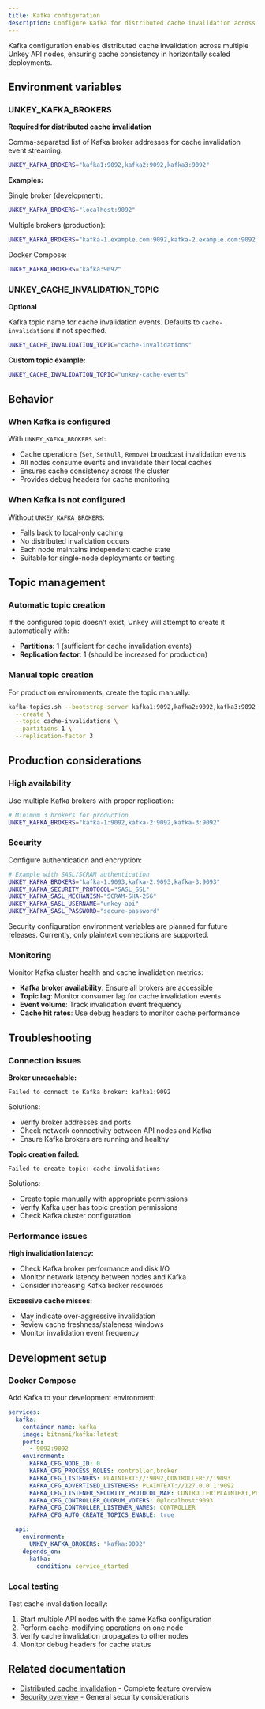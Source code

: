```yaml
---
title: Kafka configuration
description: Configure Kafka for distributed cache invalidation across API nodes
---
```


Kafka configuration enables distributed cache invalidation across multiple Unkey API nodes, ensuring cache consistency in horizontally scaled deployments.

## Environment variables

### UNKEY_KAFKA_BROKERS

**Required for distributed cache invalidation**

Comma-separated list of Kafka broker addresses for cache invalidation event streaming.

```bash
UNKEY_KAFKA_BROKERS="kafka1:9092,kafka2:9092,kafka3:9092"
```

**Examples:**

Single broker (development):
```bash
UNKEY_KAFKA_BROKERS="localhost:9092"
```

Multiple brokers (production):
```bash
UNKEY_KAFKA_BROKERS="kafka-1.example.com:9092,kafka-2.example.com:9092,kafka-3.example.com:9092"
```

Docker Compose:
```bash
UNKEY_KAFKA_BROKERS="kafka:9092"
```

### UNKEY_CACHE_INVALIDATION_TOPIC

**Optional**

Kafka topic name for cache invalidation events. Defaults to `cache-invalidations` if not specified.

```bash
UNKEY_CACHE_INVALIDATION_TOPIC="cache-invalidations"
```

**Custom topic example:**
```bash
UNKEY_CACHE_INVALIDATION_TOPIC="unkey-cache-events"
```

## Behavior

### When Kafka is configured

With `UNKEY_KAFKA_BROKERS` set:
- Cache operations (`Set`, `SetNull`, `Remove`) broadcast invalidation events
- All nodes consume events and invalidate their local caches
- Ensures cache consistency across the cluster
- Provides debug headers for cache monitoring

### When Kafka is not configured

Without `UNKEY_KAFKA_BROKERS`:
- Falls back to local-only caching
- No distributed invalidation occurs
- Each node maintains independent cache state
- Suitable for single-node deployments or testing

## Topic management

### Automatic topic creation

If the configured topic doesn't exist, Unkey will attempt to create it automatically with:
- **Partitions**: 1 (sufficient for cache invalidation events)
- **Replication factor**: 1 (should be increased for production)

### Manual topic creation

For production environments, create the topic manually:

```bash
kafka-topics.sh --bootstrap-server kafka1:9092,kafka2:9092,kafka3:9092 \
  --create \
  --topic cache-invalidations \
  --partitions 1 \
  --replication-factor 3
```

## Production considerations

### High availability

Use multiple Kafka brokers with proper replication:

```bash
# Minimum 3 brokers for production
UNKEY_KAFKA_BROKERS="kafka-1:9092,kafka-2:9092,kafka-3:9092"
```

### Security

Configure authentication and encryption:

```bash
# Example with SASL/SCRAM authentication
UNKEY_KAFKA_BROKERS="kafka-1:9093,kafka-2:9093,kafka-3:9093"
UNKEY_KAFKA_SECURITY_PROTOCOL="SASL_SSL"
UNKEY_KAFKA_SASL_MECHANISM="SCRAM-SHA-256"
UNKEY_KAFKA_SASL_USERNAME="unkey-api"
UNKEY_KAFKA_SASL_PASSWORD="secure-password"
```

<Callout type="info">
Security configuration environment variables are planned for future releases. Currently, only plaintext connections are supported.
</Callout>

### Monitoring

Monitor Kafka cluster health and cache invalidation metrics:

- **Kafka broker availability**: Ensure all brokers are accessible
- **Topic lag**: Monitor consumer lag for cache invalidation events
- **Event volume**: Track invalidation event frequency
- **Cache hit rates**: Use debug headers to monitor cache performance

## Troubleshooting

### Connection issues

**Broker unreachable:**
```
Failed to connect to Kafka broker: kafka1:9092
```

Solutions:
- Verify broker addresses and ports
- Check network connectivity between API nodes and Kafka
- Ensure Kafka brokers are running and healthy

**Topic creation failed:**
```
Failed to create topic: cache-invalidations
```

Solutions:
- Create topic manually with appropriate permissions
- Verify Kafka user has topic creation permissions
- Check Kafka cluster configuration

### Performance issues

**High invalidation latency:**
- Check Kafka broker performance and disk I/O
- Monitor network latency between nodes and Kafka
- Consider increasing Kafka broker resources

**Excessive cache misses:**
- May indicate over-aggressive invalidation
- Review cache freshness/staleness windows
- Monitor invalidation event frequency

## Development setup

### Docker Compose

Add Kafka to your development environment:

```yaml
services:
  kafka:
    container_name: kafka
    image: bitnami/kafka:latest
    ports:
      - 9092:9092
    environment:
      KAFKA_CFG_NODE_ID: 0
      KAFKA_CFG_PROCESS_ROLES: controller,broker
      KAFKA_CFG_LISTENERS: PLAINTEXT://:9092,CONTROLLER://:9093
      KAFKA_CFG_ADVERTISED_LISTENERS: PLAINTEXT://127.0.0.1:9092
      KAFKA_CFG_LISTENER_SECURITY_PROTOCOL_MAP: CONTROLLER:PLAINTEXT,PLAINTEXT:PLAINTEXT
      KAFKA_CFG_CONTROLLER_QUORUM_VOTERS: 0@localhost:9093
      KAFKA_CFG_CONTROLLER_LISTENER_NAMES: CONTROLLER
      KAFKA_CFG_AUTO_CREATE_TOPICS_ENABLE: true

  api:
    environment:
      UNKEY_KAFKA_BROKERS: "kafka:9092"
    depends_on:
      kafka:
        condition: service_started
```

### Local testing

Test cache invalidation locally:

1. Start multiple API nodes with the same Kafka configuration
2. Perform cache-modifying operations on one node
3. Verify cache invalidation propagates to other nodes
4. Monitor debug headers for cache status

## Related documentation

- [Distributed cache invalidation](/apis/features/distributed-cache-invalidation) - Complete feature overview
- [Security overview](/security/overview) - General security considerations